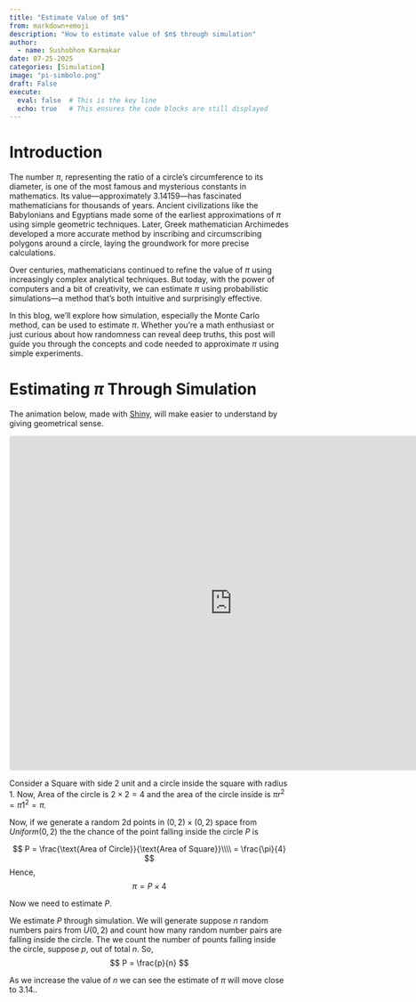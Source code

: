 ```yaml
---
title: "Estimate Value of $π$"
from: markdown+emoji
description: "How to estimate value of $π$ through simulation"
author:
  - name: Sushobhon Karmakar 
date: 07-25-2025
categories: [Simulation]
image: "pi-simbolo.png"
draft: False
execute:
  eval: false  # This is the key line
  echo: true   # This ensures the code blocks are still displayed
---
```


# Introduction
The number $π$, representing the ratio of a circle’s circumference to its diameter, is one of the most famous and mysterious constants in mathematics. Its value—approximately $3.14159$—has fascinated mathematicians for thousands of years. Ancient civilizations like the Babylonians and Egyptians made some of the earliest approximations of $π$ using simple geometric techniques. Later, Greek mathematician Archimedes developed a more accurate method by inscribing and circumscribing polygons around a circle, laying the groundwork for more precise calculations.

Over centuries, mathematicians continued to refine the value of $π$ using increasingly complex analytical techniques. But today, with the power of computers and a bit of creativity, we can estimate $π$ using probabilistic simulations—a method that's both intuitive and surprisingly effective.

In this blog, we’ll explore how simulation, especially the Monte Carlo method, can be used to estimate $π$. Whether you're a math enthusiast or just curious about how randomness can reveal deep truths, this post will guide you through the concepts and code needed to approximate $π$ using simple experiments.

# Estimating $π$ Through Simulation
The animation below, made with [Shiny](https://shinylive.io/), will make easier to understand by giving geometrical sense. 

<iframe src="https://shinylive.io/py/app/#h=0&code=NobwRAdghgtgpmAXGKAHVA6VBPMAaMAYwHsIAXOcpMAYgAIBJGVYgJzIEsIBzOgOTiE4AZ2FRW2OgBkOAI1biOIgDoQOzNmToKIAE2IxV6luzowoZVABtiZK3KzZrtulGF1rZIxtPnLNuwdUC0IACxFXd2CyMJUIVQAzVgM6YVCubAw4AA9UVhF3Y006LlQAVzI8bUpdOFYqso5VVXoAETgEri5eKDoEsohCTlI6MmI6EU4-OFHwj2TZKFkOezJJYgTXOgAmXQ9iLjJCwog6Qg5WQisZtjoIW1VazcIoK0Iyqws4AH084llvlA9N9uHAyL8DuRhAAKCCIErkACUiFUdDRdGUYEx2NO6IAKul3AAxAZDDgjF5vD5fdxkOZ-RbLVbrTa9Xb7Q59V72HgI4QcWpbc6Xa6o9FAvb5MhlVgQWn0yFHOigiB1L66KovCjcNgcABecD2skkAHdwnS6rM4JJxDMuPzBbdiBUHXAMM1cWjggoYCjPei0adoYdkXcyjBZJaNhyoaNxiQ5QK6h6A1KZXK-QGA9LrHB4b0c9czqQyFAujxM1mqwBaPo2Czwi0TYRTdXzf5LFYcNZ0aEkAZaAD0d0RYqrAdr9hb+boU600ZYhxOrqtZwuVxm0OA2Sq2AAuqP-eO6JOONOtnO6AvFe5nUck6vhRve9vdwexxisV+P-3yHQALx0AADB+i5Qt89oPoBwB7qBN7fHeK7QbB8T+gktwcAi2hAqCsLIh+Ab0AA4pQaoUDsdAAEoSikEDhpGrDuNkrh6HQkhJCkACq0JAXg2yHsezGATo+gwBgAwcOhrAwDxVT8QR6KSMJNFiRJUkybxOyHgpaL0AAwuEhAANYlJsTYiSkYFaGedAmt26SnE2T5Fk6LoPk566ike6KSb20LMbWACMiIAFQhdsdAANS9pIQWheFiJ0AAPIBgWVseaK-lokWpTpWZWcIEGJrUGBoKgNRbjubHvt5aJwFYwh5nlAYFQhbklWVFWvtV2n+mmsrFgOdDDhAVStZBtRjfBiFJh6HqNBgpQVN8wj2LUrDQpi8T4J+ADK9WCFoTZ0RGUabPyMDUsMpwFSiO2BVUgVAc9L2Pc9vWqAAAvkeh1FgATQq8ZCAZiACiLbqF8V6bAACgwmKHk8HgA-h-r6fkUNEQoqDpJSVFwHkIiUKW10fp03BVFAQnI2QGDCGUsjOEc0LBSm6JtAoJqrsIACOZS2r2sjOnoigRNGTYXVd5KnLaUACeivP8-kAEeCE4TCBglGHTh1zQrJwGInJRuzlwcB2bodL-g9Ey6KCJA2Kw-4AOSyJ8xlO1UCRQEI9tsM79yqk78tolTpW6Lovxq9Ciu2r1hF0K0nOrvahCsHIhpriKm5COQdQZxYvYPcFtn2dhugcGU7is-6zkzIB0SxBremeXAevW8Fj1VDyZsCpb1uGnbxAO87+S6B7XI+0PftOwHcBBx+odQOHkcxKEfYt3H6IMlNS5Fa6O-gTNgqAZS7yfBQvwLICwKguCBXBhA5S0xA0KIsHzathQEeoJh9cLHQIU6AABY2a6ToDDAIq4Cp8ncnMWuH5fLjWKk1WqdBsh7yTLuDBx86B6g4KgaEIUkGunfgGUOwgtQUA2ugiacAsG0M1FPR2TtuD5EoOPYQ-4ACsXclj1WdgwZBdBm5Z3nqheOECXBNmgUfGYHks4IM2K1WR6UszoNkVg2RKs8EEKIdNdqcBSHimyHTShdR-JtXvJNNilj97FmHi7KwZQ55VE4Tw2cfCrDOwAPIGOES3MRH56D7S0EzE2MBuzuAlJEcqQxsLDAXiYxq4Jsj2A0nJd+5CwTfGwGk-W8l-RZPBG4WJZBoROzgHzV448l4ACtK6lldnAZ2QtsiBLRnQEJHjIwNRYnsTgdg4CJLptk1JnjoQJCdjDTCiBAIgEmJDL+vwOAAF8xFkKSdkgZutJkAFk9J0HBp-aW0NwGYTsnSOgIAlrP1fismMRx1ns1cCY64KpdCv1AlYWmrCBTQjxKwZxXdTYtlyc0p21Zqw1KsDjKA-4gIYAAGzv08HTUIxATSfL6mCdMHowArL3EAA" width="800" height="600" allowfullscreen style="border: 1px solid #e4e4e4;border-radius: 4px;" frameborder="0"></iframe>

Consider a Square with side 2 unit and a circle inside the square with radius 1. Now, Area of the circle is $2 \times 2 = 4$ and the area of the circle inside is $\pi r^2 = \pi 1^2 = \pi$.

Now, if we generate a random 2d points in $(0, 2) \times (0, 2)$ space from $Uniform(0,2)$ the the chance of the point falling inside the circle $P$ is 

$$
P = \frac{\text{Area of Circle}}{\text{Area of Square}}\\\\
= \frac{\pi}{4}
$$
Hence,
$$
\pi = P \times 4
$$

Now we need to estimate $P$.

We estimate $P$ through simulation. We will generate suppose $n$ random numbers pairs from $U(0, 2)$ and count how many random number pairs are falling inside the circle. The we count the number of pounts falling inside the circle, suppose $p$, out of total $n$. So,
$$
P = \frac{p}{n}
$$

As we increase the value of $n$ we can see the estimate of $\pi$ will move close to $3.14..$
